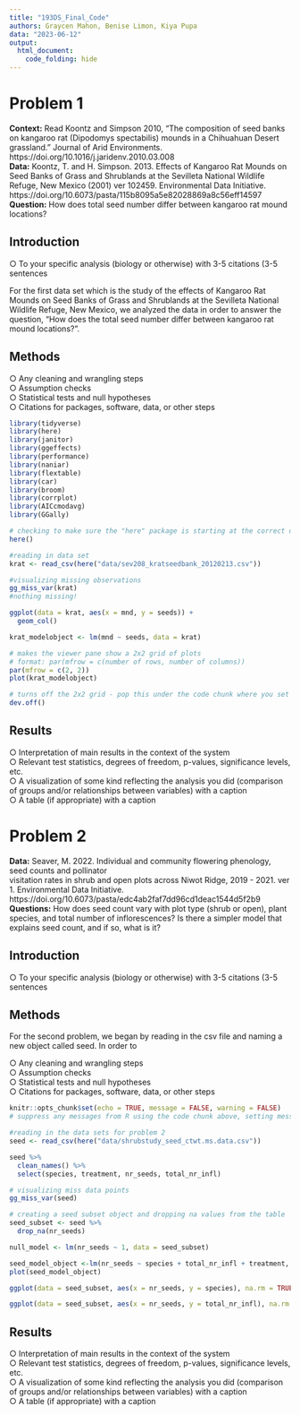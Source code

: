 ```yaml
---
title: "193DS_Final_Code"
authors: Graycen Mahon, Benise Limon, Kiya Pupa
data: "2023-06-12"
output:
  html_document:
    code_folding: hide
---
```


# Problem 1

**Context:** Read Koontz and Simpson 2010, "The composition of seed banks on kangaroo rat (Dipodomys spectabilis) mounds in a Chihuahuan Desert grassland." Journal of Arid Environments. https://doi.org/10.1016/j.jaridenv.2010.03.008\
**Data:** Koontz, T. and H. Simpson. 2013. Effects of Kangaroo Rat Mounds on Seed Banks of Grass and Shrublands at the Sevilleta National Wildlife Refuge, New Mexico (2001) ver 102459. Environmental Data Initiative.\
https://doi.org/10.6073/pasta/115b8095a5e82028869a8c56eff14597\
**Question:** How does total seed number differ between kangaroo rat mound locations?

## Introduction

○ To your specific analysis (biology or otherwise) with 3-5 citations (3-5\
sentences

For the first data set which is the study of the effects of Kangaroo Rat Mounds on Seed Banks of Grass and Shrublands at the Sevilleta National Wildlife Refuge, New Mexico, we analyzed the data in order to answer the question, "How does the total seed number differ between kangaroo rat mound locations?".

## Methods

○ Any cleaning and wrangling steps\
○ Assumption checks\
○ Statistical tests and null hypotheses\
○ Citations for packages, software, data, or other steps

```r
library(tidyverse)
library(here)
library(janitor)
library(ggeffects)
library(performance)
library(naniar) 
library(flextable)
library(car)
library(broom)
library(corrplot)
library(AICcmodavg)
library(GGally)
```

```r
# checking to make sure the "here" package is starting at the correct directory
here()

#reading in data set
krat <- read_csv(here("data/sev208_kratseedbank_20120213.csv"))
```

```r
#visualizing missing observations
gg_miss_var(krat)
#nothing missing!
```

```r
ggplot(data = krat, aes(x = mnd, y = seeds)) +
  geom_col()
```

```r
krat_modelobject <- lm(mnd ~ seeds, data = krat)
```

```r
# makes the viewer pane show a 2x2 grid of plots
# format: par(mfrow = c(number of rows, number of columns))
par(mfrow = c(2, 2))
plot(krat_modelobject)
```

```r
# turns off the 2x2 grid - pop this under the code chunk where you set the 2x2 grid
dev.off()
```

## Results

○ Interpretation of main results in the context of the system\
○ Relevant test statistics, degrees of freedom, p-values, significance levels, etc.\
○ A visualization of some kind reflecting the analysis you did (comparison of groups and/or relationships between variables) with a caption\
○ A table (if appropriate) with a caption

# Problem 2

**Data:** Seaver, M. 2022. Individual and community flowering phenology, seed counts and pollinator\
visitation rates in shrub and open plots across Niwot Ridge, 2019 - 2021. ver 1. Environmental Data Initiative. https://doi.org/10.6073/pasta/edc4ab2faf7dd96cd1deac1544d5f2b9\
**Questions:** How does seed count vary with plot type (shrub or open), plant species, and total number of inflorescences? Is there a simpler model that explains seed count, and if so, what is it?

## Introduction

○ To your specific analysis (biology or otherwise) with 3-5 citations (3-5\
sentences

## Methods

  For the second problem, we began by reading in the csv file and naming a new object called seed. In order to 

○ Any cleaning and wrangling steps\
○ Assumption checks\
○ Statistical tests and null hypotheses\
○ Citations for packages, software, data, or other steps

```r
knitr::opts_chunk$set(echo = TRUE, message = FALSE, warning = FALSE)
# suppress any messages from R using the code chunk above, setting messages and warnings to false}
```

```r
#reading in the data sets for problem 2
seed <- read_csv(here("data/shrubstudy_seed_ctwt.ms.data.csv"))
```

```r
seed %>% 
  clean_names() %>% 
  select(species, treatment, nr_seeds, total_nr_infl)
```

```r
# visualizing miss data points
gg_miss_var(seed)
```

```r
# creating a seed subset object and dropping na values from the table
seed_subset <- seed %>% 
  drop_na(nr_seeds)
```

```r
null_model <- lm(nr_seeds ~ 1, data = seed_subset)
```

```r
seed_model_object <-lm(nr_seeds ~ species + total_nr_infl + treatment, data = seed_subset)
plot(seed_model_object)
```

```r
ggplot(data = seed_subset, aes(x = nr_seeds, y = species), na.rm = TRUE) + geom_col()
```

```r
ggplot(data = seed_subset, aes(x = nr_seeds, y = total_nr_infl), na.rm = TRUE) + geom_col()
```

## Results

○ Interpretation of main results in the context of the system\
○ Relevant test statistics, degrees of freedom, p-values, significance levels, etc.\
○ A visualization of some kind reflecting the analysis you did (comparison of groups and/or relationships between variables) with a caption\
○ A table (if appropriate) with a caption
